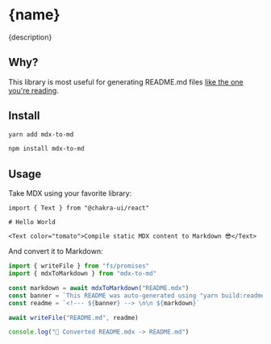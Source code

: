 
# {name}

{description}

## Why?

This library is most useful for generating README.md files [like the one you're reading](/packages/mdx-to-md/src/README.mdx).

## Install

```bash
yarn add mdx-to-md
```

```bash
npm install mdx-to-md
```

## Usage

Take MDX using your favorite library:

```mdx
import { Text } from "@chakra-ui/react"

# Hello World

<Text color="tomato">Compile static MDX content to Markdown 😎</Text>
```

And convert it to Markdown:

```ts
import { writeFile } from "fs/promises"
import { mdxToMarkdown } from "mdx-to-md"

const markdown = await mdxToMarkdown("README.mdx")
const banner = `This README was auto-generated using "yarn build:readme"`
const readme = `<!--- ${banner} --> \n\n ${markdown}`

await writeFile("README.md", readme)

console.log("📝 Converted README.mdx -> README.md")
```
